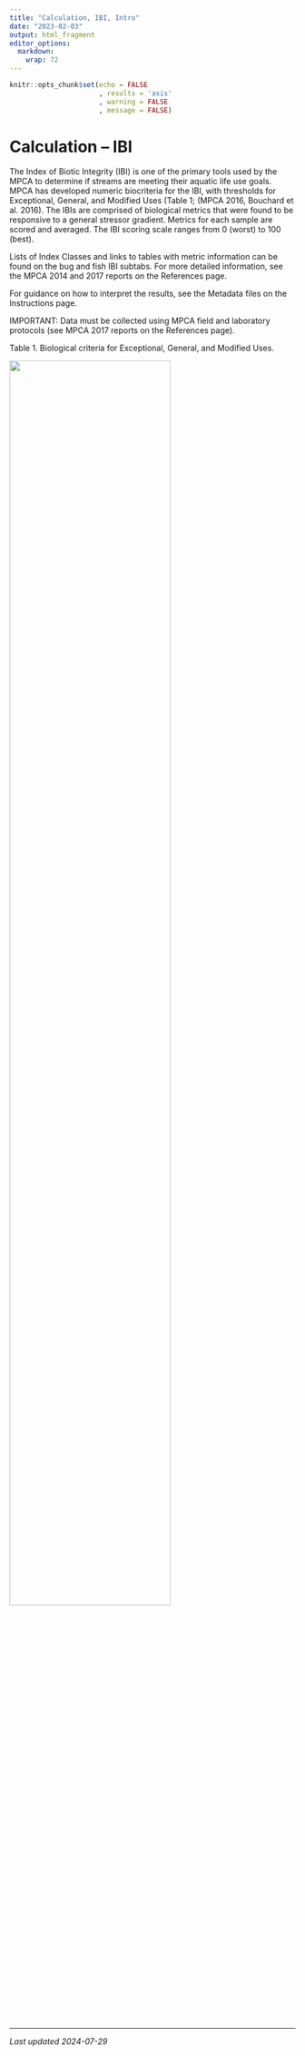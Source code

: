 ```yaml
---
title: "Calculation, IBI, Intro"
date: "2023-02-03"
output: html_fragment
editor_options: 
  markdown: 
    wrap: 72
---
```


```r
knitr::opts_chunk$set(echo = FALSE
                      , results = 'asis'
                      , warning = FALSE
                      , message = FALSE)
```

# Calculation – IBI

The Index of Biotic Integrity (IBI) is one of the primary tools used by
the MPCA to determine if streams are meeting their aquatic life use
goals. MPCA has developed numeric biocriteria for the IBI, with
thresholds for Exceptional, General, and Modified Uses (Table 1; (MPCA
2016, Bouchard et al. 2016). The IBIs are comprised of biological
metrics that were found to be responsive to a general stressor gradient.
Metrics for each sample are scored and averaged. The IBI scoring scale
ranges from 0 (worst) to 100 (best).

Lists of Index Classes and links to tables with metric information can
be found on the bug and fish IBI subtabs. For more detailed information,
see the MPCA 2014 and 2017 reports on the References page.

For guidance on how to interpret the results, see the Metadata files on the Instructions page.

IMPORTANT: Data must be collected using MPCA field and laboratory
protocols (see MPCA 2017 reports on the References page).

Table 1. Biological criteria for Exceptional, General, and Modified
Uses.

![](images/IBI_BioCriteria.jpg){width="75%"}

------------------------------------------------------------------------

*Last updated 2024-07-29*
